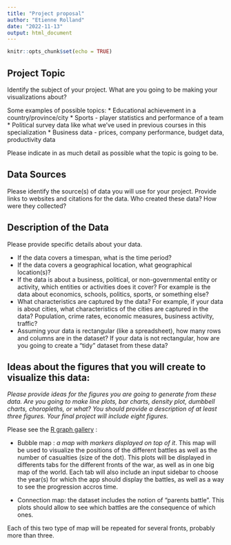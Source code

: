 ```yaml
---
title: "Project proposal"
author: "Etienne Rolland"
date: "2022-11-13"
output: html_document
---
```


```r
knitr::opts_chunk$set(echo = TRUE)
```

## Project Topic

Identify the subject of your project. What are you going to be making your visualizations about?

Some examples of possible topics:
* Educational achievement in a country/province/city
* Sports - player statistics and performance of a team
* Political survey data like what we've used in previous courses in this specialization
* Business data - prices, company performance, budget data, productivity data

Please indicate in as much detail as possible what the topic is going to be.

## Data Sources

Please identify the source(s) of data you will use for your project. Provide links to websites and citations for the data. Who created these data? How were they collected?

## Description of the Data

Please provide specific details about your data.
 
* If the data covers a timespan, what is the time period?
* If the data covers a geographical location, what geographical location(s)?
* If the data is about a business, political, or non-governmental entity or activity, which entities or activities does it cover? For example is the data about economics, schools, politics, sports, or something else?
* What characteristics are captured by the data? For example, if your data is about cities, what characteristics of the cities are captured in the data? Population, crime rates, economic measures, business activity, traffic?
* Assuming your data is rectangular (like a spreadsheet), how many rows and columns are in the dataset? If your data is not rectangular, how are you going to create a "tidy" dataset from these data?


## Ideas about the figures that you will create to visualize this data:

*Please provide ideas for the figures you are going to generate from these data. Are you going to make line plots, bar charts, density plot, dumbbell charts, choropleths, or what? You should provide a description of at least three figures. Your final project will include eight figures.*

Please see the [R graph gallery](https://r-graph-gallery.com/) : 

* Bubble map : *a map with markers displayed on top of it*. This map will be used to visualize the positions of the different battles as well as the number of casualties (size of the dot). This plots will be displayed in differents tabs for the different fronts of the war, as well as in one big map of the world. Each tab will also include an input sidebar to choose the year(s) for which the app should display the battles, as well as a way to see the progression accros time.

* Connection map: the dataset includes the notion of "parents battle". This plots should allow to see which battles are the consequence of which ones.

Each of this two type of map will be repeated for several fronts, probably more than three.

